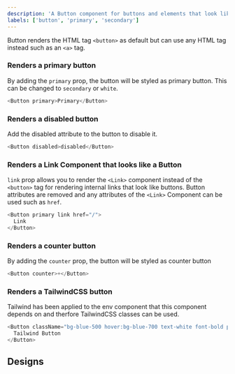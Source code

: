 ```yaml
---
description: 'A Button component for buttons and elements that look like buttons'
labels: ['button', 'primary', 'secondary']
---
```



Button renders the HTML tag `<button>` as default but can use any HTML tag instead such as an `<a>` tag.

### Renders a primary button

By adding the `primary` prop, the button will be styled as primary button. This can be changed to `secondary` or `white`.

```js live
<Button primary>Primary</Button>
```

### Renders a disabled button

Add the disabled attribute to the button to disable it.

```js live
<Button disabled>disabled</Button>
```

### Renders a Link Component that looks like a Button

`link` prop allows you to render the `<Link>` component instead of the `<button>` tag for rendering internal links that look like buttons. Button attributes are removed and any attributes of the `<Link>` Component can be used such as `href`.

```js live
<Button primary link href="/">
  Link
</Button>
```

### Renders a counter button

By adding the `counter` prop, the button will be styled as counter button

```js live
<Button counter>+</Button>
```

### Renders a TailwindCSS button

Tailwind has been applied to the env component that this component depends on and therfore TailwindCSS classes can be used.

```js live
<Button className="bg-blue-500 hover:bg-blue-700 text-white font-bold py-2 px-4 rounded p-20">
  Tailwind Button
</Button>
```

## Designs

<FigmaEmbed src="https://www.figma.com/embed?embed_host=share&url=https%3A%2F%2Fwww.figma.com%2Ffile%2FOUW81zYXDu7TXB8wua7Isj%2Fui%3Fnode-id%3D17%253A61" />